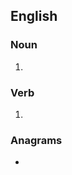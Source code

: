 ==English==

===Noun===
{{head|en|noun plural form}}

# {{plural of|phial|lang=en}}

===Verb===
{{head|en|verb form}}

# {{en-third-person singular of|phial}}

===Anagrams===
* {{l|en|palish}}
